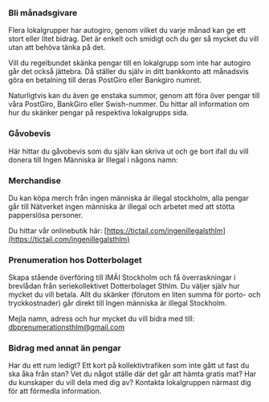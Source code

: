 
### Bli månadsgivare

Flera lokalgrupper har autogiro, genom vilket du varje månad kan ge ett stort eller litet bidrag. Det är enkelt och smidigt och du ger så mycket du vill utan att behöva tänka på det.

Vill du regelbundet skänka pengar till en lokalgrupp som inte har autogiro går det också jättebra. Då ställer du själv in ditt bankkonto att månadsvis göra en betalning till deras PostGiro eller Bankgiro numret.

Naturligtvis kan du även ge enstaka summor, genom att föra över pengar till våra PostGiro, BankGiro eller Swish-nummer. Du hittar all information om hur du skänker pengar på respektiva lokalgrupps sida.

### Gåvobevis

Här hittar du gåvobevis som du själv kan skriva ut och ge bort ifall du vill donera till Ingen Människa är Illegal i någons namn:

<div className="wrapper">
  <Download
    label="Julgåva kort (A4)"
    button="Ladda ner kort"
    url="/julgava-imai-sverige-2.pdf"
  />
  <Download
    label="Julgåva vikbart kort (A6)"
    button="Ladda ner kort"
    url="/julgava-kort-imai-sverige-2.pdf"
  />
</div>

### Merchandise

Du kan köpa merch från ingen människa är illegal stockholm, alla pengar går till Nätverket ingen människa är illegal och arbetet med att stötta papperslösa personer.

Du hittar vår onlinebutik här: [https://tictail.com/ingenillegalsthlm](https://tictail.com/ingenillegalsthlm)

### Prenumeration hos Dotterbolaget

Skapa stående överföring till IMÄI Stockholm och få överraskningar i brevlådan från seriekollektivet Dotterbolaget Sthlm. Du väljer själv hur mycket du vill betala. Allt du skänker (förutom en liten summa för porto- och tryckkostnader) går direkt till Ingen människa är illegal Stockholm.

Mejla namn, adress och hur mycket du vill bidra med till: [dbprenumerationsthlm@gmail.com](dbprenumerationsthlm@gmail.com)

### Bidrag med annat än pengar

Har du ett rum ledigt? Ett kort på kollektivtrafiken som inte gått ut fast du ska åka från stan? Vet du något ställe där det går att hämta gratis mat? Har du kunskaper du vill dela med dig av? Kontakta lokalgruppen närmast dig för att förmedla information.
